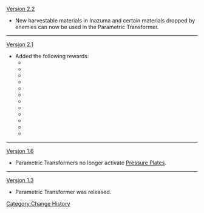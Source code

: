 [[Version 2.2]]
*New harvestable materials in Inazuma and certain materials dropped by enemies can now be used in the Parametric Transformer.
----
[[Version 2.1]]
*Added the following rewards:
**{{Item|Teachings of Transience|20}}
**{{Item|Teachings of Elegance|20}}
**{{Item|Teachings of Light|20}}
**{{Item|Guide to Transience|20}}
**{{Item|Guide to Elegance|20}}
**{{Item|Guide to Light|20}}
**{{Item|Jeweled Branch of a Distant Sea|20}}
**{{Item|Narukami's Joy|20}}
**{{Item|Mask of the Tiger's Bite|20}}
**{{Item|Coral Branch of a Distant Sea|20}}
**{{Item|Narukami's Wisdom|20}}
**{{Item|Mask of the Wicked Lieutenant|20}}
----
[[Version 1.6]]
*Parametric Transformers no longer activate [[Pressure Plate]]s.
----
[[Version 1.3]]
*Parametric Transformer was released.
<noinclude>[[Category:Change History]]</noinclude>